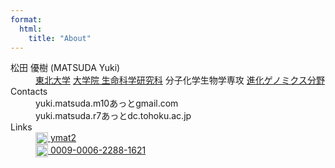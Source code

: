 ```yaml
---
format:
  html:
    title: "About"
---
```


松田 優樹 (MATSUDA Yuki)
: [東北大学](https://www.tohoku.ac.jp/japanese/)
  [大学院 生命科学研究科](https://www.lifesci.tohoku.ac.jp/)
  分子化学生物学専攻
  [進化ゲノミクス分野](https://www.lifesci.tohoku.ac.jp/evolgenomics/)
<!--: [東京農工大学](https://www.tuat.ac.jp/)
  [大学院 連合農学研究科](https://www.tuat.ac.jp/uni-grad/)
  [システム行動生物学研究グループ](https://tsuyoshishimmura.wixsite.com/website-1)-->

Contacts
: yuki.matsuda.m10あっとgmail.com
: yuki.matsuda.r7あっとdc.tohoku.ac.jp

Links
: <a rel="me" href="https://github.com/ymat2/" title="GitHub">
  <img height=20 width=20 style="vertical-align: text-top;" src="https://cdn.simpleicons.org/github/333333">
  ymat2
  </a>
: <a rel="me" href="https://orcid.org/0009-0006-2288-1621" title="ORCID">
  <img height=20 width=20 style="vertical-align: text-top;" src="https://cdn.simpleicons.org/orcid/A6CE39">
  0009-0006-2288-1621
  </a>
